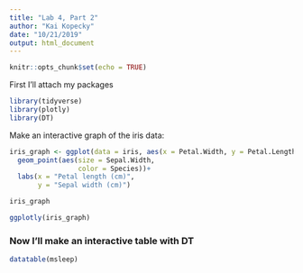 ```yaml
---
title: "Lab 4, Part 2"
author: "Kai Kopecky"
date: "10/21/2019"
output: html_document
---
```


```r
knitr::opts_chunk$set(echo = TRUE)
```

First I'll attach my packages
```r
library(tidyverse)
library(plotly)
library(DT)
```

Make an interactive graph of the iris data:
```r
iris_graph <- ggplot(data = iris, aes(x = Petal.Width, y = Petal.Length))+
  geom_point(aes(size = Sepal.Width,
                 color = Species))+
  labs(x = "Petal length (cm)",
       y = "Sepal width (cm)")

iris_graph

ggplotly(iris_graph)
```

### Now I'll make an interactive table with DT
```r
datatable(msleep)
```

